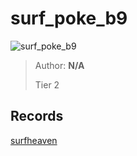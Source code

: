 
# surf_poke_b9

![surf_poke_b9](https://raw.githubusercontent.com/Sayt123/SurfMapPics/Maps-and-bonuses/csgo/surf_poke_b9.jpg)

> Author: **N/A**
>
> Tier 2

## Records

[surfheaven](https://surfheaven.eu/map/surf_poke_b9)
